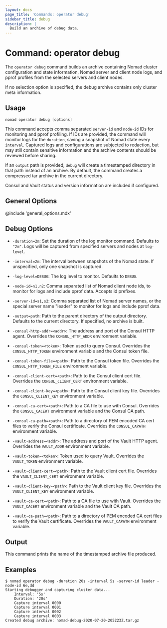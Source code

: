 ```yaml
---
layout: docs
page_title: 'Commands: operator debug'
sidebar_title: debug
description: |
  Build an archive of debug data.
---
```


# Command: operator debug

The `operator debug` command builds an archive containing Nomad cluster
configuration and state information, Nomad server and client node
logs, and pprof profiles from the selected servers and client nodes.

If no selection option is specified, the debug archive contains only
cluster meta information.

## Usage

```plaintext
nomad operator debug [options]
```

This command accepts comma separated `server-id` and `node-id` IDs for
monitoring and pprof profiling. If IDs are provided, the command will
monitor logs for the `duration`, saving a snapshot of Nomad state
every `interval`. Captured logs and configurations are subjected to
redaction, but may still contain sensitive information and the archive
contents should be reviewed before sharing.

If an `output` path is provided, `debug` will create a timestamped
directory in that path instead of an archive. By default, the command
creates a compressed tar archive in the current directory.

Consul and Vault status and version information are included if
configured.

## General Options

@include 'general_options.mdx'

## Debug Options

- `-duration=2m`: Set the duration of the log monitor command.
  Defaults to `"2m"`. Logs will be captured from specified servers and
  nodes at `log-level`.

- `-interval=2m`: The interval between snapshots of the Nomad state.
   If unspecified, only one snapshot is captured.

- `-log-level=DEBUG`: The log level to monitor. Defaults to `DEBUG`.

- `-node-id=n1,n2`: Comma separated list of Nomad client node ids, to
   monitor for logs and include pprof data. Accepts id prefixes.

- `-server-id=s1,s2`: Comma separated list of Nomad server names, or
   the special server name "leader" to monitor for logs and include
   pprof data.

- `-output=path`: Path to the parent directory of the output
   directory. Defaults to the current directory. If specified, no
   archive is built.

- `-consul-http-addr=<addr>`: The address and port of the Consul HTTP
  agent. Overrides the `CONSUL_HTTP_ADDR` environment variable.

- `-consul-token=<token>`: Token used to query Consul. Overrides the
    `CONSUL_HTTP_TOKEN` environment variable and the Consul token
    file.

- `-consul-token-file=<path>`: Path to the Consul token file. Overrides the `CONSUL_HTTP_TOKEN_FILE`
    environment variable.

- `-consul-client-cert=<path>`: Path to the Consul client cert file. Overrides the `CONSUL_CLIENT_CERT`
    environment variable.

- `-consul-client-key=<path>`: Path to the Consul client key file. Overrides the `CONSUL_CLIENT_KEY`
    environment variable.

- `-consul-ca-cert=<path>`: Path to a CA file to use with Consul. Overrides the `CONSUL_CACERT`
    environment variable and the Consul CA path.

- `-consul-ca-path=<path>`: Path to a directory of PEM encoded CA cert files to verify the Consul
    certificate. Overrides the `CONSUL_CAPATH` environment variable.

- `-vault-address=<addr>`: The address and port of the Vault HTTP agent. Overrides the `VAULT_ADDR`
    environment variable.

- `-vault-token=<token>`: Token used to query Vault. Overrides the `VAULT_TOKEN` environment
    variable.

- `-vault-client-cert=<path>`: Path to the Vault client cert file. Overrides the `VAULT_CLIENT_CERT`
    environment variable.

- `-vault-client-key=<path>`: Path to the Vault client key file. Overrides the `VAULT_CLIENT_KEY`
    environment variable.

- `-vault-ca-cert=<path>`: Path to a CA file to use with Vault. Overrides the `VAULT_CACERT`
    environment variable and the Vault CA path.

- `-vault-ca-path=<path>`: Path to a directory of PEM encoded CA cert files to verify the Vault
    certificate. Overrides the `VAULT_CAPATH` environment variable.

## Output

This command prints the name of the timestamped archive file produced.

## Examples

```shell-session
$ nomad operator debug -duration 20s -interval 5s -server-id leader -node-id 6e,dd
Starting debugger and capturing cluster data...
    Interval: '5s'
    Duration: '20s'
    Capture interval 0000
    Capture interval 0001
    Capture interval 0002
    Capture interval 0003
Created debug archive: nomad-debug-2020-07-20-205223Z.tar.gz
```
